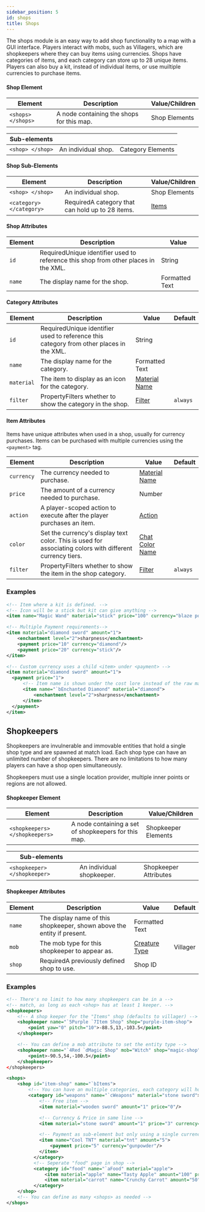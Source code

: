 ```yaml
---
sidebar_position: 5
id: shops
title: Shops
---
```


The shops module is an easy way to add shop functionality to a map with a GUI interface.
Players interact with mobs, such as Villagers, which are shopkeepers where they can buy items using currencies.
Shops have categories of items, and each category can store up to 28 unique items.
Players can also buy a kit, instead of individual items, or use muiltiple currencies to purchase items.

#### Shop Element

| Element | Description | Value/Children |
|---|---|---|
| `<shops> </shops>` | A node containing the shops for this map. | <span className="badge badge--secondary">Shop Elements</span> |

| Sub-elements |||
|---|---|---|
| `<shop> </shop>` | An individual shop. | <span className="badge badge--secondary">Category Elements</span> |

#### Shop Sub-Elements

| Element | Description | Value/Children |
|---|---|---|
| `<shop> </shop>` | An individual shop. | <span className="badge badge--secondary">Shop Elements</span> |
| `<category> </category>` | <span className="badge badge--danger">Required</span>A category that can hold up to 28 items. | [Items](/docs/modules/gear/items) |

#### Shop Attributes

| Element | Description | Value |
|---|---|---|
| `id` | <span className="badge badge--danger">Required</span>Unique identifier used to reference this shop from other places in the XML. | <span className="badge badge--primary">String</span> |
| `name` | The display name for the shop. | <span className="badge badge--primary">Formatted Text</span> |

#### Category Attributes

| Element | Description | Value | Default |
|---|---|---|---|
| `id` | <span className="badge badge--danger">Required</span>Unique identifier used to reference this category from other places in the XML. | <span className="badge badge--primary">String</span> |
| `name` | The display name for the category. | <span className="badge badge--primary">Formatted Text</span> |
| `material` | The item to display as an icon for the category. | [Material Name](/docs/reference/items/inventory#material-matchers) |
| `filter` | <span className="badge badge--secondary" title="Can be either this attribute or a sub-element.">Property</span>Filters whether to show the category in the shop. | [Filter](/docs/modules/mechanics/filters) | `always` |

#### Item Attributes

Items have unique attributes when used in a shop, usually for currency purchases.
Items can be purchased with multiple currencies using the `<payment>` tag.

| Element | Description | Value | Default |
|---|---|---|---|
| `currency` | The currency needed to purchase. | [Material Name](/docs/reference/items/inventory#material-matchers) |
| `price` | The amount of a currency needed to purchase. | <span className="badge badge--primary">Number</span> |
| `action` | A player-scoped action to execute after the player purchases an item. | [Action](/docs/modules/mechanics/actions-triggers) |
| `color` | Set the currency's display text color. This is used for associating colors with different currency tiers. | [Chat Color Name](/docs/reference/misc/formatting#chat-colors) |
| `filter` | <span className="badge badge--secondary" title="Can be either this attribute or a sub-element.">Property</span>Filters whether to show the item in the shop category. | [Filter](/docs/modules/mechanics/filters) | `always` |

### Examples

```xml
<!-- Item where a kit is defined. -->
<!-- Icon will be a stick but kit can give anything -->
<item name="Magic Wand" material="stick" price="100" currency="blaze powder" kit="magic-kit">

<!-- Multiple Payment requirements-->
<item material="diamond sword" amount="1">
    <enchantment level="2">sharpness</enchantment>
    <payment price="10" currency="diamond"/>
    <payment price="20" currency="stick"/>
</item>

<!-- Custom currency uses a child <item> under <payment> -->
<item material="diamond sword" amount="1">
  <payment price="1">
      <!-- Item name is shown under the cost lore instead of the raw material name -->
      <item name="`bEnchanted Diamond" material="diamond">
          <enchantment level="2">sharpness</enchantment>
      </item>
  </payment>
</item>
```

## Shopkeepers

Shopkeepers are invulnerable and immovable entities that hold a single shop type and are spawned at match load.
Each shop type can have an unlimited number of shopkeepers. 
There are no limitations to how many players can have a shop open simultaneously.

Shopkeepers must use a single location provider, multiple inner points or regions are not allowed.

#### Shopkeeper Element

| Element | Description | Value/Children |
|---|---|---|
| `<shopkeepers> </shopkeepers>` | A node containing a set of shopkeepers for this map. | <span className="badge badge--secondary">Shopkeeper Elements</span> |

| Sub-elements | | |
|---|---|---|
| `<shopkeeper> </shopkeeper>` | An individual shopkeeper. | <span className="badge badge--secondary">Shopkeeper Attributes</span> |

#### Shopkeeper Attributes

| Element | Description | Value | Default |
|---|---|---|---|
| `name` | The display name of this shopkeeper, shown above the entity if present. | <span className="badge badge--primary">Formatted Text</span> |
| `mob` | The mob type for this shopkeeper to appear as. | [Creature Type](/docs/reference/entities/entity-types) | Villager |
| `shop` | <span className="badge badge--danger">Required</span>A previously defined shop to use. | Shop ID |

### Examples

```xml
<!-- There's no limit to how many shopkeepers can be in a -->
<!-- match, as long as each <shop> has at least 1 keeper. -->
<shopkeepers>
    <!-- A shop keeper for the "Items" shop (defaults to villager) -->
    <shopkeeper name="`5Purple `7Item Shop" shop="purple-item-shop">
        <point yaw="0" pitch="10">-88.5,13,-103.5</point>
    </shopkeeper>

    <!-- You can define a mob attribute to set the entity type -->
    <shopkeeper name="`4Red `dMagic Shop" mob="Witch" shop="magic-shop" />
        <point>-90.5,54,-100.5</point>
    </shopkeeper>
</shopkeepers>
```

```xml
<shops>
    <shop id="item-shop" name="`bItems">
        <!-- You can have an multiple categories, each category will hold up to 28 items -->
        <category id="weapons" name="`cWeapons" material="stone sword">
            <!-- Free item -->
            <item material="wooden sword" amount="1" price="0"/>

            <!-- Currency & Price in same line -->
            <item material="stone sword" amount="1" price="3" currency="emerald" />

            <!-- Payment as sub-element but only using a single currency -->
            <item name="Cool TNT" material="tnt" amount="5">
                <payment price="5" currency="gunpowder"/>
            </item>
          </category>
          <!-- Seperate "food" page in shop -->
          <category id="food" name="`aFood" material="apple">
              <item material="apple" name="Tasty Apple" amount="100" price="10" currency="gold ingot"/>
              <item material="carrot" name="Crunchy Carrot" amount="50" price="4" currency="gold ingot"/>
          </category>
    </shop>
    <!-- You can define as many <shops> as needed -->
</shops>
```
